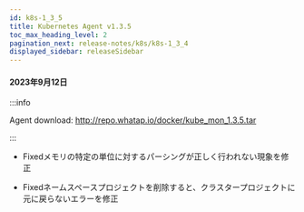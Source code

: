 ```yaml
---
id: k8s-1_3_5
title: Kubernetes Agent v1.3.5
toc_max_heading_level: 2
pagination_next: release-notes/k8s/k8s-1_3_4
displayed_sidebar: releaseSidebar
---
```


#### 2023年9月12日

:::info

Agent download: http://repo.whatap.io/docker/kube_mon_1.3.5.tar

:::

-   <Status>Fixed</Status>メモリの特定の単位に対するパーシングが正しく行われない現象を修正

-   <Status>Fixed</Status>ネームスペースプロジェクトを削除すると、クラスタープロジェクトに元に戻らないエラーを修正
